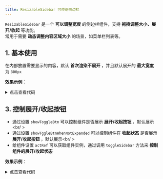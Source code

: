 ```yaml
---
title: ResizableSidebar 可伸缩侧边栏
---
```




`ResizableSidebar` 是一个 **可以调整宽度** 的侧边栏组件，支持 **拖拽调整大小、展开/收起** 等功能。<br />
常用于需要 **动态调整内容区域大小** 的场景，如菜单栏列表等。

## 1. 基本使用

在内部放置需要显示的内容，默认 **首次渲染不展开** ，并且默认展开的 **最大宽度** 为 `300px`

**效果示例**：

<Card>
<Basic />
<details className="mt-3">
<summary>点击查看代码</summary>
```jsx
import ResizableSidebar from "@site/src/components/web-elements/adou-resizeable-sliderbar";
import React from "react";
const Basic = () => {
  return (
    <div className="basic" style={{ height: "200px" }}>
      <ResizableSidebar>
        <div className="p-3">
          <h5>侧边栏内容</h5>
          <p>这是一个可以调整大小的侧边栏</p>
        </div>
      </ResizableSidebar>
    </div>
  );
};
export default Basic;

```
</details>
</Card>

## 2. 首次渲染展开

通过设置 `initialWidth` 可以实现 **首次渲染时展开** 设置的宽度

**效果示例**：

<Card>
<InitialWidth />
<details className="mt-3">
<summary>点击查看代码</summary>
```jsx
import ResizableSidebar from "@site/src/components/web-elements/adou-resizeable-sliderbar";
import React from "react";
const InitialWidth = () => {
  return (
    <div className="initial-width" style={{ height: "200px" }}>
      <ResizableSidebar initialWidth="300px">
        <div className="p-3">
          <h5>侧边栏内容</h5>
          <p>首次渲染时展开</p>
        </div>
      </ResizableSidebar>
    </div>
  );
};
export default InitialWidth;

```
</details>
</Card>

## 3. 控制展开/收起按钮

* 通过设置 `showToggleBtn` 可以控制组件是否展示 **展开/收起按钮** ，默认展示<br/ >
* 通过设置 `showTggleBtnWhenNotExpanded` 可以控制组件在 **收起状态** 是否展示 **展开/收起按钮** ，默认展示<br/ >
* 给组件设置 `actRef` 可以获取组件实例，通过调用 `toggleSidebar` 方法来 **控制组件的展开/收起状态**

**效果示例**：

<Card>
<ShowToggleBtn />
<details className="mt-3">
<summary>点击查看代码</summary>
```jsx
import ResizableSidebar from "@site/src/components/web-elements/adou-resizeable-sliderbar";
import React from "react";
const InitialWidth = () => {
  return (
    <div className="initial-width" style={{ height: "200px" }}>
      <ResizableSidebar initialWidth="300px">
        <div className="p-3">
          <h5>侧边栏内容</h5>
          <p>首次渲染时展开</p>
        </div>
      </ResizableSidebar>
    </div>
  );
};
export default InitialWidth;

```
</details>
</Card>

## 属性

### 组件属性

| 属性名 | 类型 | 默认值 | 描述 |
| ----------------- | --------------------------------- | -------- | -------------------------------------------------------------------- |
| initialWidth | `string` | `'0px'` | 侧边栏的初始宽度。 |
| initialHeight | `string \| number` | `'100%'` | 侧边栏的初始高度。 |
| minWidth | `number` | `50` | 侧边栏的最小宽度。 |
| maxWidth | `string` | `'300px'` | 侧边栏的最大宽度。 |
| wrapperClsassName | `string` | - | 容器的自定义类名。 |
| wrapperStyle | `React.CSSProperties` | - | 容器的自定义样式。 |
| showToggleBtn | `boolean` | `true` | 是否显示切换按钮。 |
| showTggleBtnWhenNotExpanded | `boolean` | `true` | 收起状态是否显示切换按钮。 |
| toggleBtnClassName | `string` | - | 切换按钮的自定义类名。 |
| toggleBtnStyle | `React.CSSProperties` | - | 切换按钮的自定义样式。 |
| contentOverflow | `boolean` | `true` | 是否允许内容区域溢出滚动。 |
| contentFlex | `boolean` | `false` | 内容区域是否使用 flex 布局。 |
| actRef | `any` | - | 用于获取组件实例的 ref。 |
| children | `React.ReactNode` | - | 侧边栏的内容。 |
| onToggle | `(isExpanded: boolean) => void` | - | 展开/收起状态改变时的回调函数。 |

### ref 方法

组件通过 `actRef` 暴露以下方法：

| 方法名 | 说明 | 参数 | 返回值 |
| ----------------- | --------------------------------- | -------- | -------------------------------------------------------------------- |
| getExpandStatus | 获取当前展开状态。 | - | `boolean` |
| toggleSidebar | 切换侧边栏的展开/收起状态。 | - | `void` |
